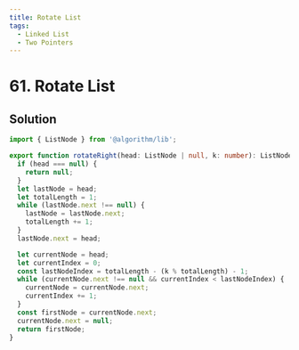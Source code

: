```yaml
---
title: Rotate List
tags:
  - Linked List
  - Two Pointers
---
```


# 61. Rotate List

<Badges>
  <LevelBadge level="medium" />
  <TopicBadge name="Linked List" slug="linked-list" />
  <TopicBadge name="Two Pointers" slug="two-pointers" />
</Badges>

## Solution

```typescript filename="solution.ts" copy
import { ListNode } from '@algorithm/lib';

export function rotateRight(head: ListNode | null, k: number): ListNode | null {
  if (head === null) {
    return null;
  }
  let lastNode = head;
  let totalLength = 1;
  while (lastNode.next !== null) {
    lastNode = lastNode.next;
    totalLength += 1;
  }
  lastNode.next = head;

  let currentNode = head;
  let currentIndex = 0;
  const lastNodeIndex = totalLength - (k % totalLength) - 1;
  while (currentNode.next !== null && currentIndex < lastNodeIndex) {
    currentNode = currentNode.next;
    currentIndex += 1;
  }
  const firstNode = currentNode.next;
  currentNode.next = null;
  return firstNode;
}
```

<ProblemLink
  codingSite="leetcode"
  href="https://leetcode.com/problems/rotate-list"
  title="Rotate List"
/>
